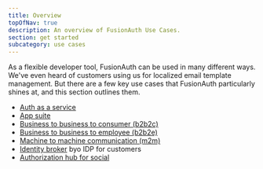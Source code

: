 ```yaml
---
title: Overview
topOfNav: true
description: An overview of FusionAuth Use Cases.
section: get started
subcategory: use cases
---
```


As a flexible developer tool, FusionAuth can be used in many different ways. We've even heard of customers using us for localized email template management. But there are a few key use cases that FusionAuth particularly shines at, and this section outlines them.

* [Auth as a service](/docs/get-started/use-cases/auth-service)
* [App suite](/docs/get-started/use-cases/app-suite)
* [Business to business to consumer (b2b2c)](/docs/get-started/use-cases/b2b2c)
* [Business to business to employee (b2b2e)](/docs/get-started/use-cases/b2b2e)
* [Machine to machine communication (m2m)](/docs/get-started/use-cases/m2m)
* [Identity broker](/docs/get-started/use-cases/identity-proxy) byo IDP for customers
* [Authorization hub for social](/docs/get-started/use-cases/authorization-hub)


